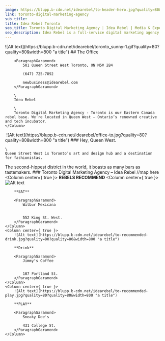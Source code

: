 ```yaml
---
image: https://blupp.b-cdn.net/idearebel/to-header-hero.jpg?quality=80&width=800
link: toronto-digital-marketing-agency
sub_title:
title: Idea Rebel Toronto
seo_title: Toronto Digital Marketing Agency | Idea Rebel | Media & Experiences
seo_description: Idea Rebel is a full-service digital marketing agency in Toronto offering media buying & strategy, digital experiences, marketing campaigns
---
```


<Column2>
    <Column>
        ![Alt text](https://blupp.b-cdn.net/idearebel/toronto_sunny-1.gif?quality=80?quality=80&width=800 "a title")
    </Column>
    <Column>
        ## The Office

        <ParagraphGaramond>
            501 Queen Street West Toronto, ON M5V 2B4

            (647) 725-7892

            newbusiness@idearebel.com
        </ParagraphGaramond>

        \
        Idea Rebel

        \
        Toronto Digital Marketing Agency - Toronto is our Eastern Canada rebel base. We’re located in Queen West – Ontario’s renowned creative and tech incubator.
    </Column>
</Column2>
<Column>
    <Image>
        ![Alt text](https://blupp.b-cdn.net/idearebel/office-to.jpg?quality=80?quality=80&width=800 "a title")
    </Image>
</Column>
<Column>
    ### Hey, Queen West.

    \
    Queen Street West is Toronto’s art and design hub and a destination for fashionistas.
The second-hippest district in the world, it boasts as many bars as tastemakers.
</Column>
<Column>
    ### Toronto Digital Marketing Agency – Idea Rebel
</Column>
//map here
<Column center={ true }>
    **REBELS RECOMMEND**
</Column>
<Column3>
    <Column center={ true }>
        ![Alt text](https://blupp.b-cdn.net/idearebel/to-recommended-eat.jpg?quality=80?quality=80&width=800 "a title")

        **EAT**

        <ParagraphGaramond>
            Wilbur Mexicana
            

            552 King St. West.
        </ParagraphGaramond>
    </Column>
    <Column center={ true }>
        ![Alt text](https://blupp.b-cdn.net/idearebel/to-recommended-drink.jpg?quality=80?quality=80&width=800 "a title")

        **Drink**

        <ParagraphGaramond>
            Jimmy's Coffee
            
            
            107 Portland St.
        </ParagraphGaramond>
    </Column>
    <Column center={ true }>
        ![Alt text](https://blupp.b-cdn.net/idearebel/to-recommended-play.jpg?quality=80?quality=80&width=800 "a title")

        **PLAY**

        <ParagraphGaramond>
            Sneaky Dee's
            
            431 College St.
        </ParagraphGaramond>
    </Column>
</Column3>
